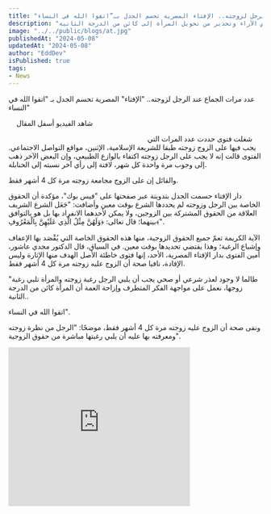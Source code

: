 ```yaml
---
title: "عدد مرات جما،،ع الرجل لزوجته.. الإفتاء المصرية تحسم الجدل بـ”اتقوا الله في النساء"
description: "فتوى مصرية توضح عدد المرات المناسبة للجماع بين الزوجين وتؤكد على أهمية معرفة الحقوق الزوجية وتحقيق التوافق بينهما، مع رفض تطرف بعض الآراء وتحذير من تحويل المرأة إلى كائن من الدرجة الثانية."
image: "../../public/blogs/at.jpg"
publishedAt: "2024-05-08"
updatedAt: "2024-05-08"
author: "EddDev"
isPublished: true
tags:
- News
---
```


عدد مرات الجماع عند الرجل لزوجته.. "الإفتاء" المصرية تحسم الجدل بـ "اتقوا الله في النساء"

­ ­ ­ ­ 
شاهد الفيديو أسفل المقال

­ ­ ­ ­ ­ ­ ­ ­ ­ ­ ­ ­ ­ ­ ­ ­ ­ ­ ­ ­ ­ ­ ­ ­ ­ ­ ­ ­ ­ ­ ­ ­ ­ ­ ­ ­ ­ ­ ­ ­ ­ ­ ­ ­ ­ ­ ­ ­ ­ ­ ­ ­ ­ ­ ­ ­ ­ ­ ­ ­ ­ ­ ­ ­ ­ ­ ­ ­ ­ ­ ­ ­ ­ ­ ­ ­ ­ ­ ­ ­ ­ ­ ­ ­ ­ ­ ­ ­ ­ ­ ­ ­ ­ ­ ­ ­ ­
شغلت فتوى حددت عدد المرات التي يجب فيها على الزوج زوجته طبقا للشريعة الإسلامية، الإثنين، مواقع التواصل الاجتماعي. الفتوى قالت إنه لا يجب على الرجل زوجته اكتفاء بالوازع الطبيعي، وإن البعض الآخر ذهب إلى وجوب مرة واحدة كل شهر، لافتة إلى رأي آخر نسبته إلى الحنابلة.

والقائل إن على الزوج مجامعة زوجته مرة كل 4 أشهر فقط.

دار الإفتاء حسمت الجدل بتدوينة عبر صفحتها على "فيس بوك"، مؤكدة أن الحقوق الخاصة بين الرجل وزوجته لم يحددها الشرع بوقت معين وأضافت: "جَعَل الشرع الشريف العلاقة من الحقوق المشتركة بين الزوجين، ولا يمكن لأحدهما الانفراد بها بل هو بالتوافق بينهما؛ قال تعالى: ﴿وَلَهُنَّ مِثْلُ الَّذِي عَلَيْهِنَّ بِالْمَعْرُوفِ﴾".

الآية الكريمة تعمّ جميع الحقوق الزوجية، منها هذه الحقوق الخاصة التي يُقْصَد بها الإعفاف وإشباع الرغبة؛ وهذا يقتضي تحديدها بوقت معين. في السياق، قال الدكتور مجدي عاشور، أمين الفتوى بدار الإفتاء المصرية، الأحد، إنها فتوى خاطئة الأصل الهدف منها الإثارة وليس الإفادة، نافيا صحة أن الزوج عليه زوجته مرة كل 4 أشهر فقط.

"طالما لا وجود لعذر شرعي أو صحي يجب أن يلبي الرجل رغبة زوجته والمرأة تلبي رغبة زوجها، نعمل على مواجهة الفكر المتطرف وإزاحة الغمة أن المرأة كائن من الدرجة الثانية..

اتقوا الله في النساء".

ونفى صحة أن الزوج عليه زوجته مرة كل 4 أشهر فقط، موضحًا: "الرجل من نظرة زوجته ومعرفته بها عليه أن يلبي رغبتها مباشرة من حقوق الزوجية".

<iframe width="360" height="315" src="https://www.youtube.com/Pjm-KLbv1MY" frameborder="0" allowfullscreen></iframe>

